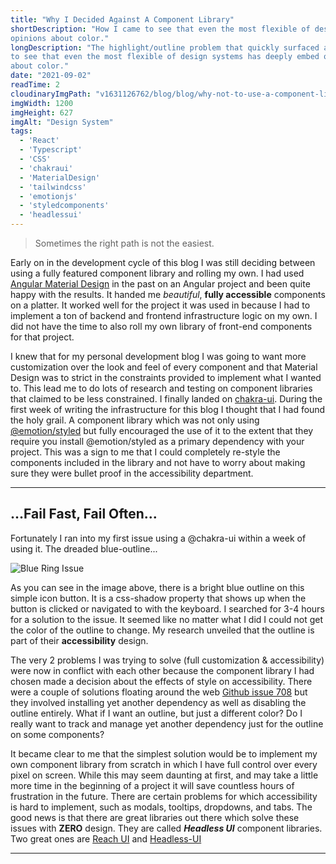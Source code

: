 ```yaml
---
title: "Why I Decided Against A Component Library"
shortDescription: "How I came to see that even the most flexible of design systems has deeply embed
opinions about color."
longDescription: "The highlight/outline problem that quickly surfaced and how I came
to see that even the most flexible of design systems has deeply embed opinions
about color."
date: "2021-09-02"
readTime: 2
cloudinaryImgPath: "v1631126762/blog/blog/why-not-to-use-a-component-library/og-image_weirg3.png"
imgWidth: 1200
imgHeight: 627
imgAlt: "Design System"
tags:
  - 'React'
  - 'Typescript'
  - 'CSS'
  - 'chakraui'
  - 'MaterialDesign'
  - 'tailwindcss'
  - 'emotionjs'
  - 'styledcomponents'
  - 'headlessui'
---
```


> Sometimes the right path is not the easiest.

Early on in the development cycle of this blog I was still deciding between
using a fully featured component library and rolling my own. I had used
[Angular Material Design](https://material.angular.io/) in the past on an
Angular project and been quite happy with the results.  It handed me
*beautiful*, **fully accessible** components on a platter. It worked well
for the project it was used in because I had to implement a ton of backend and
frontend infrastructure logic on my own. I did not have the time to also
roll my own library of front-end components for that project.

I knew that for my personal development blog I was going to want more
customization over the look and feel of every component and that Material Design
was to strict in the constraints provided to implement what I wanted to.
This lead me to do lots of research and testing on component libraries
that claimed to be less constrained. I finally landed on
[chakra-ui](https://chakra-ui.com/). During the first week of writing the
infrastructure for this blog I thought that I had found the holy grail. A
component library which was not only using
[@emotion/styled](https://emotion.sh/docs/introduction) but fully encouraged the
use of it to the extent that they require you install @emotion/styled as a
primary dependency with your project. This was a sign to me that I could
completely re-style the components included in the library and not have to worry
about making sure they were bullet proof in the accessibility department.

---

## ...Fail Fast, Fail Often...

Fortunately I ran into my first issue using a @chakra-ui within a week of
using it. The dreaded blue-outline...

![Blue Ring
Issue](v1631126762/blog/blog/why-not-to-use-a-component-library/blue-ring_xvkgla.png)

As you can see in the image above, there is a bright blue outline on this simple
icon button. It is a css-shadow property that shows up when the button is
clicked or navigated to with the keyboard. I searched for 3-4 hours for a
solution to the issue. It seemed like no matter what I did I could not get
the color of the outline to change. My research unveiled that the outline
is part of their **accessibility** design.

The very 2 problems I was trying to solve (full customization & accessibility)
were now in conflict with each other because the component library I had chosen
made a decision about the effects of style on accessibility. There were a
couple of solutions floating around the web [Github issue
708](https://github.com/chakra-ui/chakra-ui/issues/708) but they involved
installing yet another dependency as well as disabling the outline entirely.
What if I want an outline, but just a different color? Do I really
want to track and manage yet another dependency just for the outline on some
components?

It became clear to me that the simplest solution would be to implement my own
component library from scratch in which I have full control over every pixel on
screen. While this may seem daunting at first, and may take a little more
time in the beginning of a project it will save countless hours of frustration
in the future. There are certain problems for which accessibility is hard to
implement, such as modals, tooltips, dropdowns, and tabs. The good news is
that there are great libraries out there which solve these issues with **ZERO**
design. They are called ***Headless UI*** component libraries. Two
great ones are [Reach UI](https://reach.tech/) and
[Headless-UI](https://headlessui.dev/)

---

